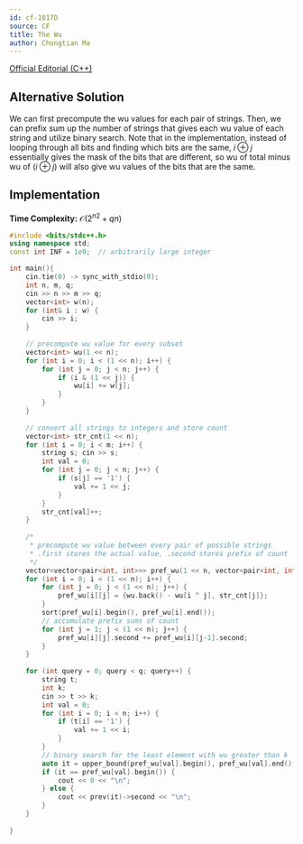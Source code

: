 ```yaml
---
id: cf-1017D
source: CF
title: The Wu
author: Chongtian Ma
---
```


[Official Editorial (C++)](https://codeforces.com/blog/entry/61081)

## Alternative Solution

We can first precompute the wu values for each pair of strings. Then, we can prefix sum up the number of strings that gives each wu value of each string and utilize binary search. Note that in the implementation, 
instead of looping through all bits and finding which bits are the same, $i \oplus j$ essentially gives the mask of the bits that are different, so wu of total
minus wu of $(i \oplus j)$ will also give wu values of the bits that are the same.

## Implementation

**Time Complexity:** $\mathcal{O}({2^n}^2 + qn)$

<LanguageSection>

<CPPSection>
  
```cpp
#include <bits/stdc++.h>
using namespace std;
const int INF = 1e9;  // arbitrarily large integer

int main(){
	cin.tie(0) -> sync_with_stdio(0); 
	int n, m, q; 
	cin >> n >> m >> q;
	vector<int> w(n);
	for (int& i : w) {
		cin >> i;
	}
	
	// precompute wu value for every subset
	vector<int> wu(1 << n);
	for (int i = 0; i < (1 << n); i++) {
		for (int j = 0; j < n; j++) {
			if (i & (1 << j)) {
				wu[i] += w[j];
			}
		}
	}
	
	// convert all strings to integers and store count
	vector<int> str_cnt(1 << n);
	for (int i = 0; i < m; i++) {
		string s; cin >> s;
		int val = 0;
		for (int j = 0; j < n; j++) {
			if (s[j] == '1') {
				val += 1 << j;
			}
		}
		str_cnt[val]++;
	}
	
	/*
	 * precompute wu value between every pair of possible strings
	 * .first stores the actual value, .second stores prefix of count
	 */
	vector<vector<pair<int, int>>> pref_wu(1 << n, vector<pair<int, int>>(1 << n));
	for (int i = 0; i < (1 << n); i++) {
		for (int j = 0; j < (1 << n); j++) {
			pref_wu[i][j] = {wu.back() - wu[i ^ j], str_cnt[j]};
		}
		sort(pref_wu[i].begin(), pref_wu[i].end());
		// accumulate prefix sums of count
		for (int j = 1; j < (1 << n); j++) {
			pref_wu[i][j].second += pref_wu[i][j-1].second;
		}
	}
	
	for (int query = 0; query < q; query++) {
		string t; 
		int k;
		cin >> t >> k;
		int val = 0;
		for (int i = 0; i < n; i++) {
			if (t[i] == '1') {
				val += 1 << i;
			}
		}
		// binary search for the least element with wu greater than k
		auto it = upper_bound(pref_wu[val].begin(), pref_wu[val].end(), make_pair(k, INF));
		if (it == pref_wu[val].begin()) {
			cout << 0 << "\n";
		} else {
			cout << prev(it)->second << "\n";
		}
	}
	
}
```
</CPPSection>
</LanguageSection>
